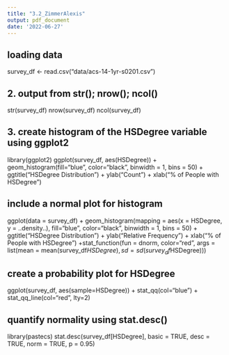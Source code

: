 ```yaml
---
title: "3.2_ZimmerAlexis"
output: pdf_document
date: '2022-06-27'
---
```


## loading data
survey_df <- read.csv("data/acs-14-1yr-s0201.csv")

## 2. output from str(); nrow(); ncol()
str(survey_df)
nrow(survey_df)
ncol(survey_df)

## 3. create histogram of the HSDegree variable using ggplot2
library(ggplot2)
ggplot(survey_df, aes(HSDegree)) + geom_histogram(fill="blue", color="black", binwidth = 1, bins = 50) + ggtitle("HSDegree Distribution") + ylab("Count") + xlab("% of People with HSDegree")

## include a normal plot for histogram
ggplot(data = survey_df) + geom_histogram(mapping = aes(x = HSDegree, y = ..density..), fill="blue", color="black", binwidth = 1, bins = 50) + ggtitle("HSDegree Distribution") + ylab("Relative Frequency") + xlab("% of People with HSDegree") +stat_function(fun = dnorm, color="red", args = list(mean = mean(survey_df$HSDegree), sd = sd(survey_df$HSDegree)))

## create a probability plot for HSDegree
ggplot(survey_df, aes(sample=HSDegree)) + stat_qq(col="blue") + stat_qq_line(col="red", lty=2)

## quantify normality using stat.desc()
library(pastecs)
stat.desc(survey_df[HSDegree], basic = TRUE, desc = TRUE, norm = TRUE, p = 0.95)


